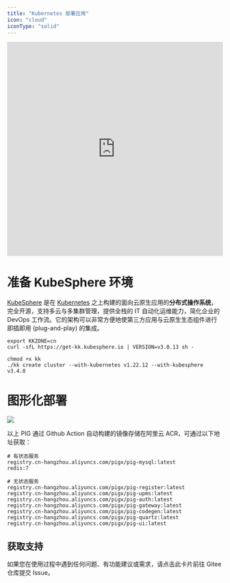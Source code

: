 ```yaml
---
title: "Kubernetes 部署应用"
icon: "cloud"
iconType: "solid"
---
```


<iframe
  width="100%"
  height="500"
  src="https://player.bilibili.com/player.html?bvid=BV12t411B7e9&p=38&page=38&autoplay=0"
  title="Kubernetes 部署教程"
  frameborder="0"
  allow="accelerometer; autoplay; clipboard-write; encrypted-media; gyroscope; picture-in-picture"
  allowfullscreen="true"
></iframe>

# 准备 KubeSphere 环境

[KubeSphere](https://kubesphere.io/) 是在 [Kubernetes](https://kubernetes.io/) 之上构建的面向云原生应用的**分布式操作系统**，完全开源，支持多云与多集群管理，提供全栈的 IT 自动化运维能力，简化企业的 DevOps 工作流。它的架构可以非常方便地使第三方应用与云原生生态组件进行即插即用 (plug-and-play) 的集成。

```shell
export KKZONE=cn
curl -sfL https://get-kk.kubesphere.io | VERSION=v3.0.13 sh -

chmod +x kk
./kk create cluster --with-kubernetes v1.22.12 --with-kubesphere v3.4.0
```

# 图形化部署

![](/images/1699792565741-679e490d-d597-4726-be94-dab9cca3c121.png)

<Note>
以上 PIG 通过 Github Action 自动构建的镜像存储在阿里云 ACR，可通过以下地址获取：
</Note>

```shell
# 有状态服务
registry.cn-hangzhou.aliyuncs.com/pigx/pig-mysql:latest
redis:7

# 无状态服务
registry.cn-hangzhou.aliyuncs.com/pigx/pig-register:latest
registry.cn-hangzhou.aliyuncs.com/pigx/pig-upms:latest
registry.cn-hangzhou.aliyuncs.com/pigx/pig-auth:latest
registry.cn-hangzhou.aliyuncs.com/pigx/pig-gateway:latest
registry.cn-hangzhou.aliyuncs.com/pigx/pig-codegen:latest
registry.cn-hangzhou.aliyuncs.com/pigx/pig-quartz:latest
registry.cn-hangzhou.aliyuncs.com/pigx/pig-ui:latest
```

## 获取支持

<Card title="遇到问题？" icon="link" href="https://gitee.com/log4j/pig/issues">
  如果您在使用过程中遇到任何问题、有功能建议或需求，请点击此卡片前往 Gitee 仓库提交 Issue。
</Card>

